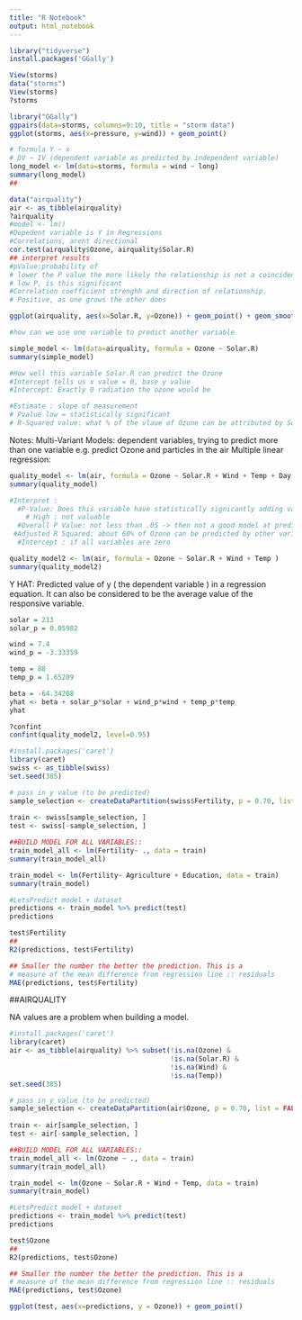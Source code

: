 ```yaml
---
title: "R Notebook"
output: html_notebook
---
```

```r
library("tidyverse")
install.packages('GGally')

View(storms)
data("storms")
View(storms)
?storms
```

```r
library("GGally")
ggpairs(data=storms, columns=9:10, title = "storm data")
ggplot(storms, aes(x=pressure, y=wind)) + geom_point()
```

```r
# formula Y ~ x
# DV ~ IV (dependent variable as predicted by independent variable)
long_model <- lm(data=storms, formula = wind ~ long)
summary(long_model)
## 
```
```r
data("airquality")
air <- as_tibble(airquality)
?airquality
#model <- lm()
#Depedent variable is Y in Regressions
#Correlations, arent directional
cor.test(airquality$Ozone, airquality$Solar.R)
## interpret results
#pValue:probability of 
# lower the P value the more likely the relationship is not a coincidence
# low P, is this significant
#Correlation coefficient strenghh and direction of relationship.
# Positive, as one grows the other does

ggplot(airquality, aes(x=Solar.R, y=Ozone)) + geom_point() + geom_smooth()

#how can we use one variable to predict another variable

simple_model <- lm(data=airquality, formula = Ozone ~ Solar.R)
summary(simple_model)

#How well this variable Solar.R can predict the Ozone
#Intercept tells us x value = 0, base y value
#Intercept: Exactly 0 radiation the ozone would be

#Estimate : slope of measurement
# Pvalue low = statistically significant
# R-Squared value: what % of the vlaue of Ozone can be attributed by Solar R
```
Notes:
Multi-Variant Models:
  dependent variables, trying to predict more than one variable 
  e.g. predict Ozone and particles in the air
Multiple linear regression:

```r
quality_model <- lm(air, formula = Ozone ~ Solar.R + Wind + Temp + Day + Month)
summary(quality_model)

#Interpret : 
  #P-Value: Does this variable have statistically signicantly adding value to model
    # High : not valuable
  #Overall P Value: not less than .05 -> then not a good model at predicting 
 #Adjusted R Squared: about 60% of Ozone can be predicted by other variables
  #Intercept : if all variables are zero

quality_model2 <- lm(air, formula = Ozone ~ Solar.R + Wind + Temp )
summary(quality_model2)
```

Y HAT: Predicted value of y ( the dependent variable ) in a regression equation. It can also be considered to be the average value of the responsive variable. 

```r
solar = 213
solar_p = 0.05982

wind = 7.4
wind_p = -3.33359

temp = 88
temp_p = 1.65209 

beta = -64.34208
yhat <- beta + solar_p*solar + wind_p*wind + temp_p*temp
yhat

?confint
confint(quality_model2, level=0.95)
```

```r
#install.packages('caret')
library(caret)
swiss <- as_tibble(swiss)
set.seed(385)

# pass in y value (to be predicted)
sample_selection <- createDataPartition(swiss$Fertility, p = 0.70, list = FALSE)
  
train <- swiss[sample_selection, ]
test <- swiss[-sample_selection, ]

##BUILD MODEL FOR ALL VARIABLES::
train_model_all <- lm(Fertility~ ., data = train)
summary(train_model_all)

train_model <- lm(Fertility~ Agriculture + Education, data = train)
summary(train_model)
```

```r
#LetsPredict model + dataset
predictions <- train_model %>% predict(test)
predictions

test$Fertility
##
R2(predictions, test$Fertility)

## Smaller the number the better the prediction. This is a 
# measure of the mean difference from regression line :: residuals
MAE(predictions, test$Fertility)
```
##AIRQUALITY

NA values are a problem when building a model. 

```r
#install.packages('caret')
library(caret)
air <- as_tibble(airquality) %>% subset(!is.na(Ozone) &
                                        !is.na(Solar.R) &
                                        !is.na(Wind) &
                                        !is.na(Temp))
set.seed(385)

# pass in y value (to be predicted)
sample_selection <- createDataPartition(air$Ozone, p = 0.70, list = FALSE)
  
train <- air[sample_selection, ]
test <- air[-sample_selection, ]

##BUILD MODEL FOR ALL VARIABLES::
train_model_all <- lm(Ozone ~ ., data = train)
summary(train_model_all)

train_model <- lm(Ozone ~ Solar.R + Wind + Temp, data = train)
summary(train_model)

#LetsPredict model + dataset
predictions <- train_model %>% predict(test)
predictions

test$Ozone
##
R2(predictions, test$Ozone)

## Smaller the number the better the prediction. This is a 
# measure of the mean difference from regression line :: residuals
MAE(predictions, test$Ozone)

ggplot(test, aes(x=predictions, y = Ozone)) + geom_point()
```

